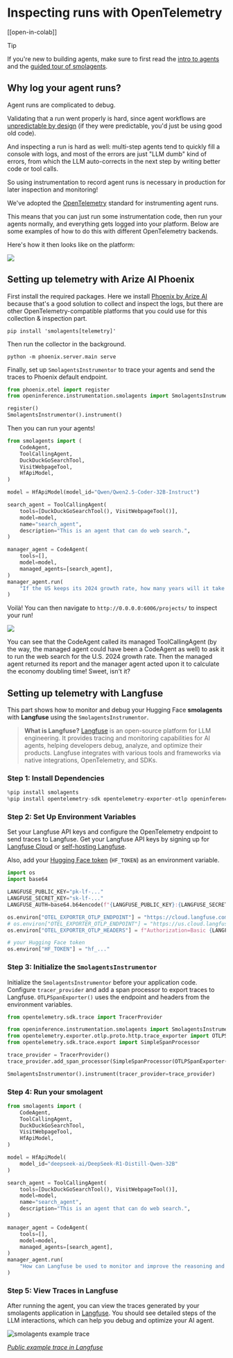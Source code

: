 <!--Copyright 2024 The HuggingFace Team. All rights reserved.

Licensed under the Apache License, Version 2.0 (the "License"); you may not use this file except in compliance with
the License. You may obtain a copy of the License at

http://www.apache.org/licenses/LICENSE-2.0

Unless required by applicable law or agreed to in writing, software distributed under the License is distributed on
an "AS IS" BASIS, WITHOUT WARRANTIES OR CONDITIONS OF ANY KIND, either express or implied. See the License for the
specific language governing permissions and limitations under the License.

⚠️ Note that this file is in Markdown but contain specific syntax for our doc-builder (similar to MDX) that may not be
rendered properly in your Markdown viewer.

-->
# Inspecting runs with OpenTelemetry

[[open-in-colab]]

> [!TIP]
> If you're new to building agents, make sure to first read the [intro to agents](../conceptual_guides/intro_agents) and the [guided tour of smolagents](../guided_tour).

## Why log your agent runs?

Agent runs are complicated to debug.

Validating that a run went properly is hard, since agent workflows are [unpredictable by design](../conceptual_guides/intro_agents) (if they were predictable, you'd just be using good old code). 

And inspecting a run is hard as well: multi-step agents tend to quickly fill a console with logs, and most of the errors are just "LLM dumb" kind of errors, from which the LLM auto-corrects in the next step by writing better code or tool calls.

So using instrumentation to record agent runs is necessary in production for later inspection and monitoring!

We've adopted the [OpenTelemetry](https://opentelemetry.io/) standard for instrumenting agent runs.

This means that you can just run some instrumentation code, then run your agents normally, and everything gets logged into your platform. Below are some examples of how to do this with different OpenTelemetry backends.

Here's how it then looks like on the platform:

<div class="flex justify-center">
    <img src="https://huggingface.co/datasets/huggingface/documentation-images/resolve/main/smolagents/inspect_run_phoenix.gif"/>
</div>


## Setting up telemetry with Arize AI Phoenix
First install the required packages. Here we install [Phoenix by Arize AI](https://github.com/Arize-ai/phoenix) because that's a good solution to collect and inspect the logs, but there are other OpenTelemetry-compatible platforms that you could use for this collection & inspection part.

```shell
pip install 'smolagents[telemetry]'
```

Then run the collector in the background.

```shell
python -m phoenix.server.main serve
```

Finally, set up `SmolagentsInstrumentor` to trace your agents and send the traces to Phoenix default endpoint.

```python
from phoenix.otel import register
from openinference.instrumentation.smolagents import SmolagentsInstrumentor

register()
SmolagentsInstrumentor().instrument()
```
Then you can run your agents!

```py
from smolagents import (
    CodeAgent,
    ToolCallingAgent,
    DuckDuckGoSearchTool,
    VisitWebpageTool,
    HfApiModel,
)

model = HfApiModel(model_id="Qwen/Qwen2.5-Coder-32B-Instruct")

search_agent = ToolCallingAgent(
    tools=[DuckDuckGoSearchTool(), VisitWebpageTool()],
    model=model,
    name="search_agent",
    description="This is an agent that can do web search.",
)

manager_agent = CodeAgent(
    tools=[],
    model=model,
    managed_agents=[search_agent],
)
manager_agent.run(
    "If the US keeps its 2024 growth rate, how many years will it take for the GDP to double?"
)
```
Voilà!
You can then navigate to `http://0.0.0.0:6006/projects/` to inspect your run!

<img src="https://huggingface.co/datasets/huggingface/documentation-images/resolve/main/smolagents/inspect_run_phoenix.png">

You can see that the CodeAgent called its managed ToolCallingAgent (by the way, the managed agent could have been a CodeAgent as well) to ask it to run the web search for the U.S. 2024 growth rate. Then the managed agent returned its report and the manager agent acted upon it to calculate the economy doubling time! Sweet, isn't it?

## Setting up telemetry with Langfuse

This part shows how to monitor and debug your Hugging Face **smolagents** with **Langfuse** using the `SmolagentsInstrumentor`.

> **What is Langfuse?** [Langfuse](https://langfuse.com) is an open-source platform for LLM engineering. It provides tracing and monitoring capabilities for AI agents, helping developers debug, analyze, and optimize their products. Langfuse integrates with various tools and frameworks via native integrations, OpenTelemetry, and SDKs.

### Step 1: Install Dependencies

```python
%pip install smolagents
%pip install opentelemetry-sdk opentelemetry-exporter-otlp openinference-instrumentation-smolagents
```

### Step 2: Set Up Environment Variables

Set your Langfuse API keys and configure the OpenTelemetry endpoint to send traces to Langfuse. Get your Langfuse API keys by signing up for [Langfuse Cloud](https://cloud.langfuse.com) or [self-hosting Langfuse](https://langfuse.com/self-hosting).

Also, add your [Hugging Face token](https://huggingface.co/settings/tokens) (`HF_TOKEN`) as an environment variable.

```python
import os
import base64

LANGFUSE_PUBLIC_KEY="pk-lf-..."
LANGFUSE_SECRET_KEY="sk-lf-..."
LANGFUSE_AUTH=base64.b64encode(f"{LANGFUSE_PUBLIC_KEY}:{LANGFUSE_SECRET_KEY}".encode()).decode()

os.environ["OTEL_EXPORTER_OTLP_ENDPOINT"] = "https://cloud.langfuse.com/api/public/otel" # EU data region
# os.environ["OTEL_EXPORTER_OTLP_ENDPOINT"] = "https://us.cloud.langfuse.com/api/public/otel" # US data region
os.environ["OTEL_EXPORTER_OTLP_HEADERS"] = f"Authorization=Basic {LANGFUSE_AUTH}"

# your Hugging Face token
os.environ["HF_TOKEN"] = "hf_..."
```

### Step 3: Initialize the `SmolagentsInstrumentor`

Initialize the `SmolagentsInstrumentor` before your application code. Configure `tracer_provider` and add a span processor to export traces to Langfuse. `OTLPSpanExporter()` uses the endpoint and headers from the environment variables.


```python
from opentelemetry.sdk.trace import TracerProvider

from openinference.instrumentation.smolagents import SmolagentsInstrumentor
from opentelemetry.exporter.otlp.proto.http.trace_exporter import OTLPSpanExporter
from opentelemetry.sdk.trace.export import SimpleSpanProcessor

trace_provider = TracerProvider()
trace_provider.add_span_processor(SimpleSpanProcessor(OTLPSpanExporter()))

SmolagentsInstrumentor().instrument(tracer_provider=trace_provider)
```

### Step 4: Run your smolagent

```python
from smolagents import (
    CodeAgent,
    ToolCallingAgent,
    DuckDuckGoSearchTool,
    VisitWebpageTool,
    HfApiModel,
)

model = HfApiModel(
    model_id="deepseek-ai/DeepSeek-R1-Distill-Qwen-32B"
)

search_agent = ToolCallingAgent(
    tools=[DuckDuckGoSearchTool(), VisitWebpageTool()],
    model=model,
    name="search_agent",
    description="This is an agent that can do web search.",
)

manager_agent = CodeAgent(
    tools=[],
    model=model,
    managed_agents=[search_agent],
)
manager_agent.run(
    "How can Langfuse be used to monitor and improve the reasoning and decision-making of smolagents when they execute multi-step tasks, like dynamically adjusting a recipe based on user feedback or available ingredients?"
)
```

### Step 5: View Traces in Langfuse

After running the agent, you can view the traces generated by your smolagents application in [Langfuse](https://cloud.langfuse.com). You should see detailed steps of the LLM interactions, which can help you debug and optimize your AI agent.

![smolagents example trace](https://langfuse.com/images/cookbook/integration-smolagents/smolagent_example_trace.png)

_[Public example trace in Langfuse](https://cloud.langfuse.com/project/cloramnkj0002jz088vzn1ja4/traces/ce5160f9bfd5a6cd63b07d2bfcec6f54?timestamp=2025-02-11T09%3A25%3A45.163Z&display=details)_
